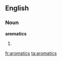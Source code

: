 ==English==

===Noun===
'''aromatics'''

# {{plural of|[[aromatic]]}}

[[fr:aromatics]]
[[ta:aromatics]]